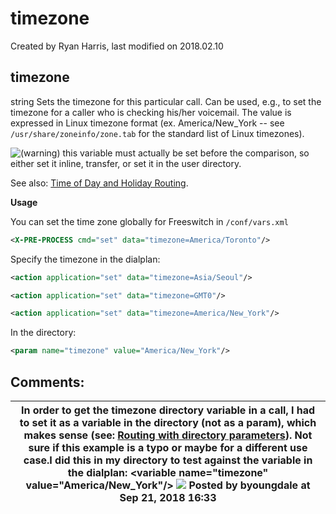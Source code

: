 
# timezone 

 Created by  Ryan Harris, last modified on 2018.02.10

## timezone

string Sets the timezone for this particular call. Can be used, e.g., to set the timezone for a caller who is checking his/her voicemail. The value is expressed in Linux timezone format (ex. America/New\_York -- see `/usr/share/zoneinfo/zone.tab` for the standard list of Linux timezones).

![(warning)](/images/icons/emoticons/warning.svg) this variable must actually be set before the comparison, so either set it inline, transfer, or set it in the user directory.

See also: [Time of Day and Holiday Routing](../FreeSWITCH-Explained/Dialplan/Time-of-Day-and-Holiday-Routing_6586868.mdx#about).

**Usage**

You can set the time zone globally for Freeswitch in `/conf/vars.xml`

```xml
<X-PRE-PROCESS cmd="set" data="timezone=America/Toronto"/>
```

Specify the timezone in the dialplan:

```xml
<action application="set" data="timezone=Asia/Seoul"/>
```

```xml
<action application="set" data="timezone=GMT0"/>
```

```xml
<action application="set" data="timezone=America/New_York"/>
```

In the directory:

```xml
<param name="timezone" value="America/New_York"/>
```

## Comments:

| In order to get the timezone directory variable in a call, I had to set it as a variable in the directory (not as a param), which makes sense (see: [Routing with directory parameters](../FreeSWITCH-Explained/Configuration/How-Tos/Routing-with-directory-parameters_13173575.mdx#-freeswitch--routing-with-directory-parameters-)). Not sure if this example is a typo or maybe for a different use case.I did this in my directory to test against the variable in the dialplan: &lt;variable name="timezone" value="America/New\_York"/> ![](/images/icons/contenttypes/comment_16.png) Posted by byoungdale at Sep 21, 2018 16:33 |
| ----------------------------------------------------------------------------------------------------------------------------------------------------------------------------------------------------------------------------------------------------------------------------------------------------------------------------------------------------------------------------------------------------------------------------------------------------------------------------------------------------------------------------------------- |


